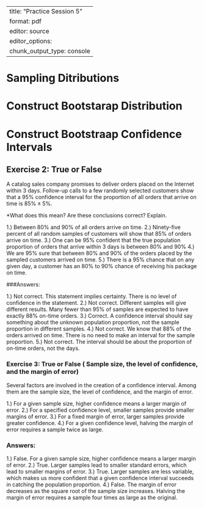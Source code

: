 
---
title: "Practice Session 5"
format: pdf
editor: source
editor_options: 
  chunk_output_type: console
---
# Sampling Ditributions
# Construct Bootstarap Distribution 
# Construct Bootstraap  Confidence Intervals

## Exercise 2: True or False

A catalog sales company promises to deliver orders placed on the Internet within 3 days. Follow-up calls to a few randomly selected customers show that a 95% confidence interval for the proportion of all orders that arrive on time is $85 \% \pm 5 \%$.

*What does this mean? Are these conclusions correct? Explain.

1.) Between 80% and 90% of all orders arrive on time.
2.) Ninety-five percent of all random samples of customers will show that 85% of orders arrive on time.
3.) One can be 95% confident that the true population proportion of orders that arrive within 3 days is between 80% and 90%
4.) We are 95% sure that between 80% and 90% of the orders placed by the sampled customers arrived on time.
5.) There is a 95% chance that on any given day, a customer has an 80% to 90% chance of receiving his package on time.


###Answers:

1.) Not correct. This statement implies certainty. There is no level of confidence in the statement.
2.) Not correct. Different samples will give different results. Many fewer than $95 \%$ of samples are expected to have exactly $88 \%$ on-time orders.
3.) Correct. A confidence interval should say something about the unknown population proportion, not the sample proportion in different samples.
4.) Not correct. We know that $88 \%$ of the orders arrived on time. There is no need to make an interval for the sample proportion.
5.) Not correct. The interval should be about the proportion of on-time orders, not the days.





### Exercise 3:  True or False ( Sample size, the level of confidence, and the margin of error)

Several factors are involved in the creation of a confidence interval. Among them are the sample size, the level of confidence, and the margin of error. 

1.) For a given sample size, higher confidence means a larger margin of error.
2.) For a specified confidence level, smaller samples provide smaller margins of error.
3.) For a fixed margin of error, larger samples provide greater confidence.
4.) For a given confidence level, halving the margin of error requires a sample twice as large.

### Answers:

1.) False. For a given sample size, higher confidence means a larger margin of error.
2.) True. Larger samples lead to smaller standard errors, which lead to smaller margins of error.
3.) True. Larger samples are less variable, which makes us more confident that a given confidence interval succeeds in catching the population proportion.
4.) False. The margin of error decreases as the square root of the sample size increases. Halving the margin of error requires a sample four times as large as the original.



